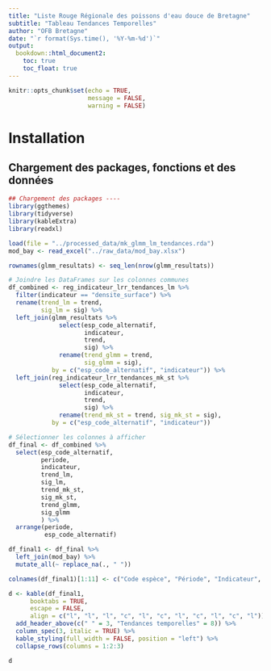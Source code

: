 ```yaml
---
title: "Liste Rouge Régionale des poissons d'eau douce de Bretagne"
subtitle: "Tableau Tendances Temporelles"
author: "OFB Bretagne"
date: "`r format(Sys.time(), '%Y-%m-%d')`"
output:
  bookdown::html_document2:
    toc: true
    toc_float: true
---
```


```r
knitr::opts_chunk$set(echo = TRUE,
                      message = FALSE,
                      warning = FALSE)
```


# Installation 

## Chargement des packages, fonctions et des données 

```r
## Chargement des packages ----
library(ggthemes)
library(tidyverse)
library(kableExtra)
library(readxl)
```

```r
load(file = "../processed_data/mk_glmm_lm_tendances.rda")
mod_bay <- read_excel("../raw_data/mod_bay.xlsx")
```

```r
rownames(glmm_resultats) <- seq_len(nrow(glmm_resultats))
```


```r
# Joindre les DataFrames sur les colonnes communes
df_combined <- reg_indicateur_lrr_tendances_lm %>%
  filter(indicateur == "densite_surface") %>% 
  rename(trend_lm = trend, 
         sig_lm = sig) %>%
  left_join(glmm_resultats %>% 
              select(esp_code_alternatif,
                     indicateur,
                     trend,
                     sig) %>% 
              rename(trend_glmm = trend, 
                     sig_glmm = sig), 
            by = c("esp_code_alternatif", "indicateur")) %>%
  left_join(reg_indicateur_lrr_tendances_mk_st %>% 
              select(esp_code_alternatif,
                     indicateur,
                     trend,
                     sig) %>% 
              rename(trend_mk_st = trend, sig_mk_st = sig), 
            by = c("esp_code_alternatif", "indicateur"))
```


```r
# Sélectionner les colonnes à afficher
df_final <- df_combined %>%
  select(esp_code_alternatif, 
         periode, 
         indicateur, 
         trend_lm, 
         sig_lm,
         trend_mk_st,
         sig_mk_st,
         trend_glmm,
         sig_glmm
         ) %>% 
  arrange(periode,
          esp_code_alternatif)
```


```r
df_final1 <- df_final %>% 
  left_join(mod_bay) %>% 
  mutate_all(~ replace_na(., " "))
```


```r
colnames(df_final1)[1:11] <- c("Code espèce", "Période", "Indicateur", "Linéaire", " ", "MK / ST", " ", "GLMM", " ", "Bayésien", "")

d <- kable(df_final1,
      booktabs = TRUE,
      escape = FALSE,
      align = c("l", "l", "l", "c", "l", "c", "l", "c", "l", "c", "l")) %>%
  add_header_above(c(" " = 3, "Tendances temporelles" = 8)) %>%
  column_spec(3, italic = TRUE) %>% 
  kable_styling(full_width = FALSE, position = "left") %>% 
  collapse_rows(columns = 1:2:3)

d
```














